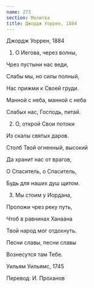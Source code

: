 ```yaml
---
name: 273
section: Молитва
title: Джордж Уоррен, 1884
---
```

Джордж Уоррен, 1884


1. О Иегова, через волны,

Чрез пустыни нас веди,

Слабы мы, но силы полный,

Нас прижми к Своей груди.

Манной с неба, манной с неба

Слабых нас, Господь, питай.


2. О, открой Свои потоки

Из скалы святых даров.

Столб Твой огненный, высокий

Да хранит нас от врагов,

О Спаситель, о Спаситель,

Будь для наших душ щитом.


3. Мы стоим у Иордана,

Проложи чрез реку путь,

Чтоб в равнинах Ханаана

Твой народ мог отдохнуть.

Песни славы, песни славы

Вознесутся там Тебе.


Уильям Уильямс, 1745

Перевод: И. Проханов